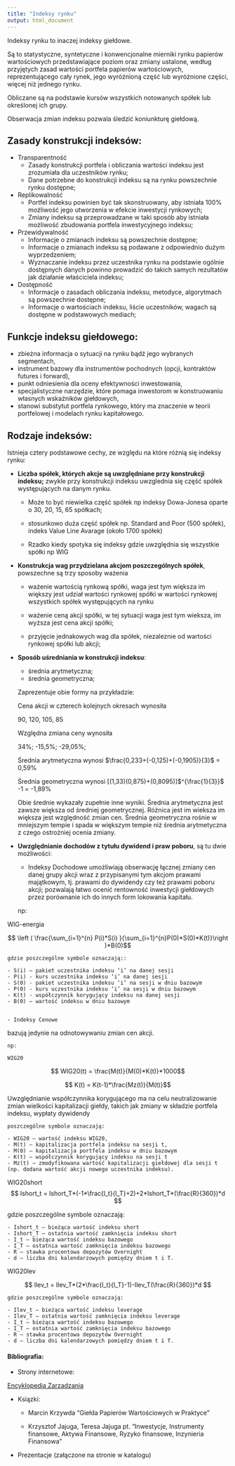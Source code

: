 ---
title: "Indeksy rynku"
output: html_document
---



Indeksy rynku to inaczej indeksy giełdowe.

Są to statystyczne, syntetyczne i konwencjonalne mierniki rynku papierów wartościowych przedstawiające poziom oraz zmiany ustalone, według przyjętych zasad wartości portfela papierów wartościowych, reprezentującego cały rynek, jego wyróżnioną część lub wyróżnione części, więcej niż jednego rynku.

Obliczane są na podstawie kursów wszystkich notowanych spółek lub określonej ich grupy. 

Obserwacja zmian indeksu pozwala śledzić koniunkturę giełdową.

## Zasady konstrukcji indeksów:##

- Transparentność
    - Zasady konstrukcji portfela i obliczania wartości indeksu jest zrozumiała dla uczestników rynku;
    - Dane potrzebne do konstrukcji indeksu są na rynku powszechnie rynku dostępne;

- Replikowalność
    - Portfel indeksu powinien być tak skonstruowany, aby istniała 100% możliwość jego utworzenia w efekcie inwestycji rynkowych;
    - Zmiany indeksu są przeprowadzane w taki sposób aby istniała możliwość zbudowania portfela inwestycyjnego indeksu;

- Przewidywalność
    - Informacje o zmianach indeksu są powszechnie dostępne;
    - Informacje o zmianach indeksu są podawane z odpowiednio dużym wyprzedzeniem;
    - Wyznaczanie indeksu przez uczestnika rynku na podstawie ogólnie dostępnych danych powinno prowadzić do takich samych rezultatów jak działanie właściciela indeksu;

- Dostępność
    - Informacje o zasadach obliczania indeksu, metodyce, algorytmach są powszechnie dostępne;
    - Informacje o wartościach indeksu, liście uczestników, wagach są dostępne w podstawowych mediach;

## Funkcje indeksu giełdowego:##


- zbieżna informacja o sytuacji na rynku bądź jego wybranych segmentach,
- instrument bazowy dla instrumentów pochodnych (opcji, kontraktów futures i forward),
- punkt odniesienia dla oceny efektywności inwestowania,
- specjalistyczne narzędzie, które pomaga inwestorom w konstruowaniu własnych wskaźników giełdowych,
- stanowi substytut portfela rynkowego, który ma znaczenie w teorii portfelowej i modelach rynku kapitałowego.


## Rodzaje indeksów:##

Istnieja cztery podstawowe cechy, ze względu na które różnią się indeksy rynku:

 - **Liczba spółek, których akcje są uwzględniane przy konstrukcji indeksu;**
  zwykle przy konstrukcji indeksu uwzglednia się część spółek występujących na danym rynku. 
  
    - Może to być niewielka część spółek np indeksy Dowa-Jonesa oparte o 30, 20, 15, 65 spółkach;
  
    - stosunkowo duża część spółek np. Standard and Poor (500 spółek), indeks Value Line Avarage (około 1700 spółek)
  
    - Rzadko kiedy spotyka się indeksy gdzie uwzględnia się wszystkie spółki np WIG
    
 - **Konstrukcja wag przydzielana akcjom poszczególnych spółek**, powszechne są trzy sposoby ważenia
  
    - ważenie wartością rynkową spółki, waga jest tym większa im większy jest udział wartości rynkowej spółki w wartości rynkowej wszystkich spółek występujących na rynku
    
    - ważenie ceną akcji spółki, w tej sytuacji waga jest tym wieksza, im wyższa jest cena akcji spółki;
    
    - przyjęcie jednakowych wag dla spółek, niezaleznie od wartości rynkowej spółki lub akcji;
    
 - **Sposób uśredniania w konstrukcji indeksu**:
  
    - średnia arytmetyczna;
    - średnia geometryczna;
    
    Zaprezentuje obie formy na przykładzie:
    
    Cena akcji w czterech kolejnych okresach wynosiła
    
    90, 120, 105, 85
    
    Względna zmiana ceny wynosiła 
    
    34%; -15,5%; -29,05%;
    
    Średnia arytmetyczna wynosi 
    $\frac{0,233+(-0,125)+(-0,1905)}{3}$ = 0,59%
    
    Średnia geometryczna wynosi 
    [(1,33)(0,875)+(0,8095)]$^{\frac{1}{3}}$ -1 = -1,89%
    
    Obie średnie wykazały zupełnie inne wyniki. Średnia arytmetyczna jest zawsze większa od średniej geometrycznej. Różnica jest im wieksza im większa jest względność zmian cen. Średnia geometryczna rośnie w mniejszym tempie i spada w większym tempie niż średnia arytmetyczna z czego ostrożniej ocenia zmiany. 
    
 - **Uwzględnianie dochodów z tytułu dywidend i praw poboru**, są tu dwie możliwości:

    - Indeksy Dochodowe
  umożliwiają obserwację łącznej zmiany cen danej grupy akcji wraz z           przypisanymi tym akcjom prawami majątkowym, tj. prawami do dywidendy czy     też prawami poboru akcji; pozwalają łatwo ocenić rentowność inwestycji       giełdowych przez porównanie ich do innych form lokowania kapitału.

    np:

WIG-energia 

$$ \left ( \frac{\sum_{i=1}^{n} P(i)*S(i) }{\sum_{i=1}^{n}P(0)*S(0)*K(t)}\right )*B(0)$$
    
    gdzie poszczególne symbole oznaczają::

    - S(i) – pakiet uczestnika indeksu ‘i’ na danej sesji
    - P(i) - kurs uczestnika indeksu ‘i’ na danej sesji
    - S(0) - pakiet uczestnika indeksu ‘i’ na sesji w dniu bazowym
    - P(0) - kurs uczestnika indeksu ‘i’ na sesji w dniu bazowym
    - K(t) - współczynnik korygujący indeksu na danej sesji
    - B(0) – wartość indeksu w dniu bazowym


    - Indeksy Cenowe
bazują jedynie na odnotowywaniu zmian cen akcji.

    np:

    WIG20 
$$ WIG20(t) = \frac{M(t)}{M(0)*K(t)}*1000$$

$$ K(t) = K(t-1)*\frac{Mz(t)}{M(t)}$$

Uwzględnianie współczynnika korygującego ma na celu neutralizowanie zmian wielkości kapitalizacji giełdy, takich jak zmiany w składzie portfela indeksu, wypłaty dywidendy

    poszczególne symbole oznaczają:

    - WIG20 – wartość indeksu WIG20,
    - M(t) – kapitalizacja portfela indeksu na sesji t,
    - M(0) – kapitalizacja portfela indeksu w dniu bazowym
    - K(t) – współczynnik korygujący indeksu na sesji t
    - Mz(t) – zmodyfikowana wartość kapitalizacji giełdowej dla sesji t (np. dodana wartość akcji nowego uczestnika indeksu).


WIG20short
$$ Ishort_t = Ishort_T*(-1*\frac{I_t}{I_T}+2)+2*Ishort_T*(\frac{R}{360})*d $$

gdzie poszczególne symbole oznaczają:
  
    - Ishort_t – bieżąca wartość indeksu short
    - Ishort_T – ostatnia wartość zamknięcia indeksu short
    - I_t – bieżąca wartość indeksu bazowego
    - I_T – ostatnia wartość zamknięcia indeksu bazowego
    - R – stawka procentowa depozytów Overnight
    - d – liczba dni kalendarzowych pomiędzy dniem t i T.

WIG20lev
    
$$ Ilev_t = Ilev_T*(2*\frac{I_t}{I_T}-1)-Ilev_T(\frac{R}{360})*d $$

    gdzie poszczególne symbole oznaczają:
  
    - Ilev_t – bieżąca wartość indeksu leverage
    - Ilev_T – ostatnia wartość zamknięcia indeksu leverage
    - I_t – bieżąca wartość indeksu bazowego
    - I_T – ostatnia wartość zamknięcia indeksu bazowego
    - R – stawka procentowa depozytów Overnight
    - d – liczba dni kalendarzowych pomiędzy dniem t i T.
    
    

#### Bibliografia: ####

 - Strony internetowe: 
 
 [Encyklopedia Zarzadzania](http://mfiles.pl/pl/index.php/Indeks_gie%C5%82dowy)
 
 - Ksiązki:
 
    - Marcin Krzywda "Giełda Papierów Wartościowych w Praktyce"
   
    - Krzysztof Jajuga, Teresa Jajuga pt. "Inwestycje, Instrumenty finansowe, Aktywa Finansowe, Ryzyko finansowe, Inzynieria Finansowa"

 - Prezentacje (załączone na stronie w katalogu)
